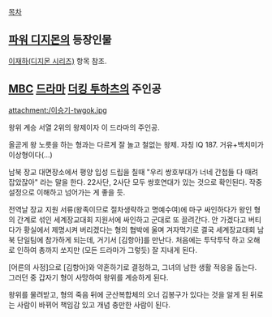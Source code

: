 [[목차]]
== [[파워 디지몬]]의 등장인물 ==
[[이재하(디지몬 시리즈)]] 항목 참조.

== [[MBC]] [[드라마]] [[더킹 투하츠]]의 주인공 ==

attachment:/이승기-twgok.jpg

왕위 계승 서열 2위의 왕제이자 이 드라마의 주인공.

올곧게 왕 노릇을 하는 형과는 다르게 잘 놀고 철없는 왕제. 자칭 IQ 187. 거유+백치미가 이상형이다(...)

남북 장교 대면장소에서 평양 입성 드립을 칠때 "우리 쌍호부대가 너네 간첩들 다 때려잡았잖아" 라는 말을 한다. 22사단, 2사단 모두 쌍호연대가 있는 것으로 확인된다. 작중 설정으로 이해하고 넘어가는 게 좋을 듯. 

전역날 장교 지원 서류(왕족이므로 절차생략하고 명예수여)에 마구 싸인하다가 왕인 형의 간계로 섞인 세계장교대회 지원서에 싸인하고 군대로 또 끌려간다. 안 가겠다고 버티다가 황실에서 제명시켜 버리겠다는 형의 협박에 울며 겨자먹기로 결국 세계장교대회 남북 단일팀에 참가하게 되는데, 거기서 [김항아]를 만난다. 처음에는 투닥투닥 하고 오해로 인하여 총까지 쏘지만 (모든 드라마가 그렇듯) 잘 지내게 된다.

[어른의 사정]으로 [김항아]와 약혼하기로 결정하고, 그녀의 남한 생활 적응을 돕는다. 그러던 중 갑자기 형이 사망하여 왕위를 계승하게 된다.
 
왕위를 물려받고, 형의 죽음 뒤에 군산복합체의 오너 김봉구가 있다는 것을 알게 된 뒤로는 사람이 바뀌어 책임감 있고 개념 충만한 사람이 된다. 
